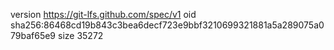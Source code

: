 version https://git-lfs.github.com/spec/v1
oid sha256:86468cd19b843c3bea6decf723e9bbf3210699321881a5a289075a079baf65e9
size 35272
